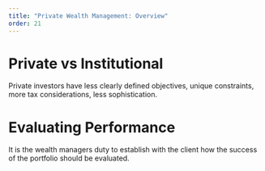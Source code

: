 ```yaml
---
title: "Private Wealth Management: Overview"
order: 21
---
```


# Private vs Institutional

Private investors have less clearly defined objectives, unique constraints, more tax considerations, less sophistication.

# Evaluating Performance

It is the wealth managers duty to establish with the client how the success of the portfolio should be evaluated.
